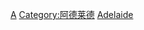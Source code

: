 {{Commonscat|People of Adelaide}}

[[Category:南澳大利亞人|A]]
[[Category:阿德莱德|Category:阿德莱德]]
[[Category:澳大利亞各城市出身人物|Adelaide]]